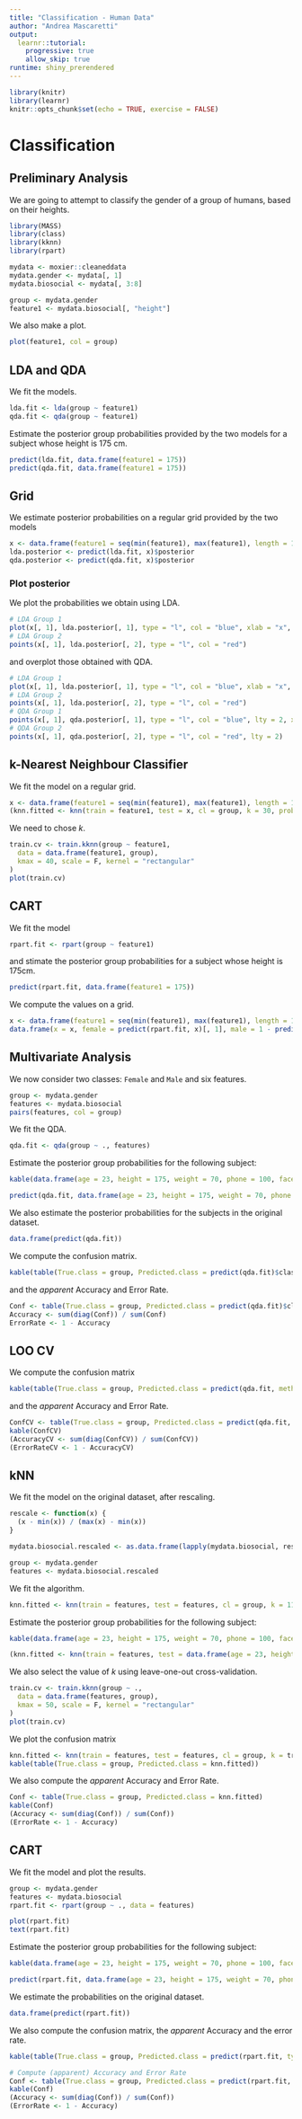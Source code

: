 ```yaml
---
title: "Classification - Human Data"
author: "Andrea Mascaretti"
output:
  learnr::tutorial:
    progressive: true
    allow_skip: true
runtime: shiny_prerendered
---
```


```r
library(knitr)
library(learnr)
knitr::opts_chunk$set(echo = TRUE, exercise = FALSE)
```

# Classification

## Preliminary Analysis

We are going to attempt to classify the gender of a group of humans, based on their heights.

```r
library(MASS)
library(class)
library(kknn)
library(rpart)
```

```r
mydata <- moxier::cleaneddata
mydata.gender <- mydata[, 1]
mydata.biosocial <- mydata[, 3:8]

group <- mydata.gender
feature1 <- mydata.biosocial[, "height"]
```

We also make a plot.

```r
plot(feature1, col = group)
```



## LDA and QDA

We fit the models.

```r
lda.fit <- lda(group ~ feature1)
qda.fit <- qda(group ~ feature1)
```

Estimate the posterior group probabilities provided by the two models for a subject whose height is 175 cm.

```r
predict(lda.fit, data.frame(feature1 = 175))
predict(qda.fit, data.frame(feature1 = 175))
```


## Grid

We estimate posterior probabilities on a regular grid provided by the two models

```r
x <- data.frame(feature1 = seq(min(feature1), max(feature1), length = 100))
lda.posterior <- predict(lda.fit, x)$posterior
qda.posterior <- predict(qda.fit, x)$posterior
```


### Plot posterior

We plot the probabilities we obtain using LDA.

```r
# LDA Group 1
plot(x[, 1], lda.posterior[, 1], type = "l", col = "blue", xlab = "x", ylab = "estimated posterior")
# LDA Group 2
points(x[, 1], lda.posterior[, 2], type = "l", col = "red")
```

and overplot those obtained with QDA.

```r
# LDA Group 1
plot(x[, 1], lda.posterior[, 1], type = "l", col = "blue", xlab = "x", ylab = "estimated posterior")
# LDA Group 2
points(x[, 1], lda.posterior[, 2], type = "l", col = "red")
# QDA Group 1
points(x[, 1], qda.posterior[, 1], type = "l", col = "blue", lty = 2, xlab = "x", ylab = "estimated posterior")
# QDA Group 2
points(x[, 1], qda.posterior[, 2], type = "l", col = "red", lty = 2)
```



## k-Nearest Neighbour Classifier

We fit the model on a regular grid.

```r
x <- data.frame(feature1 = seq(min(feature1), max(feature1), length = 100))
(knn.fitted <- knn(train = feature1, test = x, cl = group, k = 30, prob = T))
```

We need to chose $k$.

```r
train.cv <- train.kknn(group ~ feature1,
  data = data.frame(feature1, group),
  kmax = 40, scale = F, kernel = "rectangular"
)
plot(train.cv)
```




## CART

We fit the model

```r
rpart.fit <- rpart(group ~ feature1)
```


and stimate the posterior group probabilities for a subject whose height is 175cm.

```r
predict(rpart.fit, data.frame(feature1 = 175))
```

We compute the values on a grid.

```r
x <- data.frame(feature1 = seq(min(feature1), max(feature1), length = 100))
data.frame(x = x, female = predict(rpart.fit, x)[, 1], male = 1 - predict(rpart.fit, x)[, 1])
```



## Multivariate Analysis

We now consider two classes: `Female` and `Male` and six features.

```r
group <- mydata.gender
features <- mydata.biosocial
pairs(features, col = group)
```



We fit the QDA.

```r
qda.fit <- qda(group ~ ., features)
```


Estimate the posterior group probabilities for the following subject:

```r
kable(data.frame(age = 23, height = 175, weight = 70, phone = 100, facebook = 1000, instagram = 500))
```

```r
predict(qda.fit, data.frame(age = 23, height = 175, weight = 70, phone = 100, facebook = 1000, instagram = 500))
```


We also estimate the posterior probabilities for the subjects in the original dataset.

```r
data.frame(predict(qda.fit))
```



We compute the confusion matrix.

```r
kable(table(True.class = group, Predicted.class = predict(qda.fit)$class))
```

and the *apparent* Accuracy and Error Rate.

```r
Conf <- table(True.class = group, Predicted.class = predict(qda.fit)$class)
Accuracy <- sum(diag(Conf)) / sum(Conf)
ErrorRate <- 1 - Accuracy
```




## LOO CV

We compute the confusion matrix

```r
kable(table(True.class = group, Predicted.class = predict(qda.fit, method = "looCV")$class))
```

and the *apparent* Accuracy and Error Rate.

```r
ConfCV <- table(True.class = group, Predicted.class = predict(qda.fit, method = "looCV")$class)
kable(ConfCV)
(AccuracyCV <- sum(diag(ConfCV)) / sum(ConfCV))
(ErrorRateCV <- 1 - AccuracyCV)
```




## kNN

We fit the model on the original dataset, after rescaling.

```r
rescale <- function(x) {
  (x - min(x)) / (max(x) - min(x))
}
```

```r
mydata.biosocial.rescaled <- as.data.frame(lapply(mydata.biosocial, rescale))

group <- mydata.gender
features <- mydata.biosocial.rescaled
```


We fit the algorithm.

```r
knn.fitted <- knn(train = features, test = features, cl = group, k = 11, prob = T)
```

Estimate the posterior group probabilities for the following subject:

```r
kable(data.frame(age = 23, height = 175, weight = 70, phone = 100, facebook = 1000, instagram = 500))
```

```r
(knn.fitted <- knn(train = features, test = data.frame(age = 23, height = 175, weight = 70, phone = 100, facebook = 1000, instagram = 500), cl = group, k = 11, prob = T))
```


We also select the value of $k$ using leave-one-out cross-validation.

```r
train.cv <- train.kknn(group ~ .,
  data = data.frame(features, group),
  kmax = 50, scale = F, kernel = "rectangular"
)
plot(train.cv)
```




We plot the confusion matrix

```r
knn.fitted <- knn(train = features, test = features, cl = group, k = train.cv$best.parameters$k, prob = T)
kable(table(True.class = group, Predicted.class = knn.fitted))
```


We also compute the *apparent* Accuracy and Error Rate.

```r
Conf <- table(True.class = group, Predicted.class = knn.fitted)
kable(Conf)
(Accuracy <- sum(diag(Conf)) / sum(Conf))
(ErrorRate <- 1 - Accuracy)
```






## CART

We fit the model and plot the results.

```r
group <- mydata.gender
features <- mydata.biosocial
rpart.fit <- rpart(group ~ ., data = features)
```

```r
plot(rpart.fit)
text(rpart.fit)
```



Estimate the posterior group probabilities for the following subject:

```r
kable(data.frame(age = 23, height = 175, weight = 70, phone = 100, facebook = 1000, instagram = 500))
```

```r
predict(rpart.fit, data.frame(age = 23, height = 175, weight = 70, phone = 100, facebook = 1000, instagram = 500))
```

We estimate the probabilities on the original dataset.

```r
data.frame(predict(rpart.fit))
```


We also compute the confusion matrix, the *apparent* Accuracy and the error rate.

```r
kable(table(True.class = group, Predicted.class = predict(rpart.fit, type = "class")))

# Compute (apparent) Accuracy and Error Rate
Conf <- table(True.class = group, Predicted.class = predict(rpart.fit, type = "class"))
kable(Conf)
(Accuracy <- sum(diag(Conf)) / sum(Conf))
(ErrorRate <- 1 - Accuracy)
```
